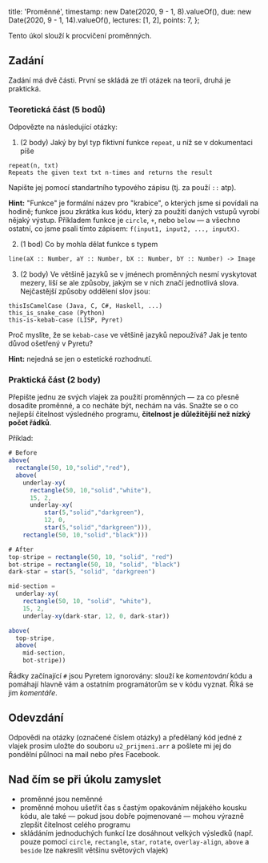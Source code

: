   title: 'Proměnné',
  timestamp: new Date(2020, 9 - 1, 8).valueOf(),
  due: new Date(2020, 9 - 1, 14).valueOf(),
  lectures: [1, 2],
  points: 7,
};

Tento úkol slouží k procvičení proměnných.

## Zadání

Zadání má dvě části. První se skládá ze tří otázek na teorii, druhá je praktická.

### Teoretická část (5 bodů)

Odpovězte na následující otázky:

1. (2 body) Jaký by byl typ fiktivní funkce `repeat`, u níž se v dokumentaci píše

```text
repeat(n, txt)
Repeats the given text txt n-times and returns the result
```

Napište jej pomocí standartního typového zápisu (tj. za použí `::` atp).

**Hint:** "Funkce" je formální název pro "krabice", o kterých jsme si povídali na hodině; funkce jsou zkrátka kus kódu, který za použití daných vstupů vyrobí nějaký výstup. Příkladem funkce je `circle`, `+`, nebo `below` — a všechno ostatní, co jsme psali tímto zápisem: `f(input1, input2, ..., inputX)`.

2. (1 bod) Co by mohla dělat funkce s typem

```txt
line(aX :: Number, aY :: Number, bX :: Number, bY :: Number) -> Image
```

3. (2 body) Ve většině jazyků se v jménech proměnných nesmí vyskytovat mezery, liší se ale způsoby, jakým se v nich značí jednotlivá slova. Nejčastější způsoby oddělení slov jsou:

```text
thisIsCamelCase (Java, C, C#, Haskell, ...)
this_is_snake_case (Python)
this-is-kebab-case (LISP, Pyret)
```

Proč myslíte, že se `kebab-case` ve většině jazyků nepoužívá? Jak je tento důvod ošetřený v Pyretu?

**Hint:** nejedná se jen o estetické rozhodnutí.

### Praktická část (2 body)

Přepište jednu ze svých vlajek za použití proměnných — za co přesně dosadíte proměnné, a co necháte být, nechám na vás. Snažte se o co nejlepší čitelnost výsledného programu, **čitelnost je důležitější než nízký počet řádků**.

Příklad:

```javascript
# Before
above(
  rectangle(50, 10,"solid","red"),
  above(
    underlay-xy(
      rectangle(50, 10,"solid","white"),
      15, 2,
      underlay-xy(
          star(5,"solid","darkgreen"),
          12, 0,
          star(5,"solid","darkgreen"))),
    rectangle(50, 10,"solid","black")))

# After
top-stripe = rectangle(50, 10, "solid", "red")
bot-stripe = rectangle(50, 10, "solid", "black")
dark-star = star(5, "solid", "darkgreen")

mid-section =
  underlay-xy(
    rectangle(50, 10, "solid", "white"),
    15, 2,
    underlay-xy(dark-star, 12, 0, dark-star))

above(
  top-stripe,
  above(
    mid-section,
    bot-stripe))
```

Řádky začínající `#` jsou Pyretem ignorovány: slouží ke _komentování_ kódu a pomáhají hlavně vám a ostatním programátorům se v kódu vyznat. Říká se jim _komentáře_.

## Odevzdání

Odpovědi na otázky (označené číslem otázky) a předělaný kód jedné z vlajek prosím uložte do souboru `u2_prijmeni.arr` a pošlete mi jej do pondělní půlnoci na mail nebo přes Facebook.

## Nad čím se při úkolu zamyslet

- proměnné jsou neměnné
- proměnné mohou ušetřit čas s častým opakováním nějakého kousku kódu, ale také — pokud jsou dobře pojmenované — mohou výrazně zlepšit čitelnost celého programu
- skládáním jednoduchých funkcí lze dosáhnout velkých výsledků (např. pouze pomocí `circle`, `rectangle`, `star`, `rotate`, `overlay-align`, `above` a `beside` lze nakreslit většinu světových vlajek)
